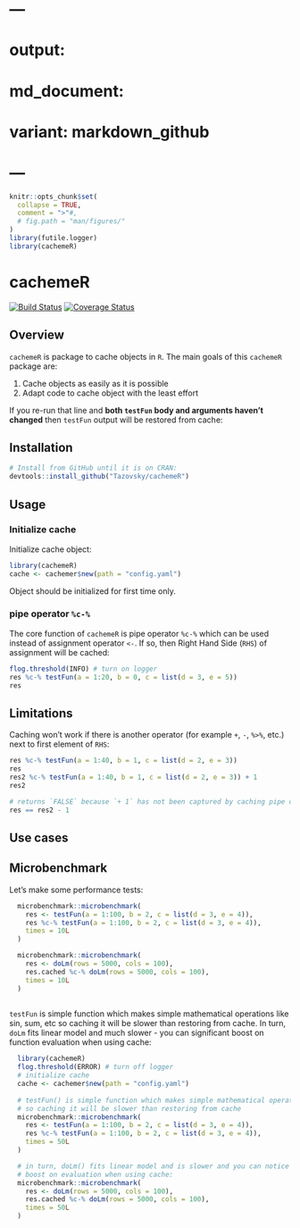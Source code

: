 # ---
# output:
#   md_document:
#     variant: markdown_github
# ---

```r
knitr::opts_chunk$set(
  collapse = TRUE,
  comment = ">"#,
  # fig.path = "man/figures/"
)
library(futile.logger)
library(cachemeR)
```

# cachemeR

[![Build Status](https://travis-ci.org/Tazovsky/cachemeR.svg?branch=devel)](https://travis-ci.org/Tazovsky/cachemeR)
[![Coverage Status](https://coveralls.io/repos/github/Tazovsky/cachemeR/badge.svg?branch=devel)](https://coveralls.io/github/Tazovsky/cachemeR?branch=devel)

## Overview

`cachemeR` is package to cache objects in `R`. The main goals of this `cachemeR` package are:

1. Cache objects as easily as it is possible
2. Adapt code to cache object with the least effort

If you re-run that line and __both `testFun` body and arguments haven't changed__
then `testFun` output will be restored from cache:

## Installation

```r
# Install from GitHub until it is on CRAN:
devtools::install_github("Tazovsky/cachemeR")
```

## Usage

### Initialize cache

Initialize cache object:

```r
library(cachemeR)
cache <- cachemer$new(path = "config.yaml")
```

Object should be initialized for first time only.

### pipe operator `%c-%`

The core function of `cachemeR` is pipe operator `%c-%` which can be used instead of
assignment operator `<-`. If so, then Right Hand Side (`RHS`) of assignment will be cached:

```r
flog.threshold(INFO) # turn on logger
res %c-% testFun(a = 1:20, b = 0, c = list(d = 3, e = 5))
res
```

## Limitations

Caching won't work if there is another operator (for example `+`, `-`, `%>%`, etc.) next to 
first element of `RHS`:

```r
res %c-% testFun(a = 1:40, b = 1, c = list(d = 2, e = 3))
res
res2 %c-% testFun(a = 1:40, b = 1, c = list(d = 2, e = 3)) + 1
res2

# returns `FALSE` because `+ 1` has not been captured by caching pipe operator `%c-%`
res == res2 - 1 
```


## Use cases

## Microbenchmark

Let's make some performance tests:

```r
  
  microbenchmark::microbenchmark(
    res <- testFun(a = 1:100, b = 2, c = list(d = 3, e = 4)),
    res %c-% testFun(a = 1:100, b = 2, c = list(d = 3, e = 4)),
    times = 10L
  )

  microbenchmark::microbenchmark(
    res <- doLm(rows = 5000, cols = 100),
    res.cached %c-% doLm(rows = 5000, cols = 100),
    times = 10L
  )
  
```

 `testFun` is simple function which makes simple mathematical operations like sin, sum, etc
  so caching it will be slower than restoring from cache. 
  In turn, `doLm` fits linear model and much slower - you can significant 
  boost on function evaluation when using cache:

```r
  library(cachemeR)
  flog.threshold(ERROR) # turn off logger
  # initialize cache
  cache <- cachemer$new(path = "config.yaml")
  
  # testFun() is simple function which makes simple mathematical operations like sin, sum, etc
  # so caching it will be slower than restoring from cache
  microbenchmark::microbenchmark(
    res <- testFun(a = 1:100, b = 2, c = list(d = 3, e = 4)),
    res %c-% testFun(a = 1:100, b = 2, c = list(d = 3, e = 4)),
    times = 50L
  )

  # in turn, doLm() fits linear model and is slower and you can notice there is significant 
  # boost on evaluation when using cache:
  microbenchmark::microbenchmark(
    res <- doLm(rows = 5000, cols = 100),
    res.cached %c-% doLm(rows = 5000, cols = 100),
    times = 50L
  )
  
```



